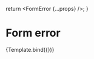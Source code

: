 


<Meta
  title="react-final-form-schema/FormError"
  component={Form}
/>

  return <FormError {...props} />;
}

# Form error

<Story name="FormError">
  {Template.bind({})}
</Story>
